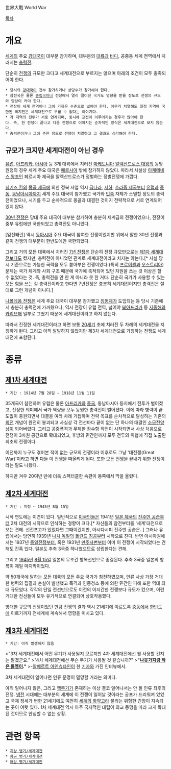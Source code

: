世界大戰
World War

[[목차]]
= 개요 =
[[세계]]의 주요 [[강대국]]이 대부분 참가하며, 대부분의 [[대륙]]과 [[바다]], 공중등 세계 전역에서 치러지는 [[총력전]].

단순히 [[전쟁]]의 규모만 크다고 세계대전으로 부르지는 않으며 아래의 조건이 모두 충족되어야 한다.

 * 당시의 [[강대국]]이 전부 참가하거나 상당수가 참가해야 한다.
 * 참전국은 물론 [[중립국]]이나 전장에서 멀리 떨어진 국가도 영향을 받을 정도로 전쟁의 규모와 양상이 커야 한다.
 * 전장이 세계 전역이나 그에 가까운 수준으로 넓어야 한다. 아무리 치열해도 일정 지역에 국한된 국지전은 세계대전으로 부를 수 없다는 이야기다.
 * 각 지역의 전투가 서로 연계되며, 동시에 교전이 이루어지는 경우가 많아야 한다. 즉, 한 전쟁이 끝나고 다음 전쟁으로 이어지는 순차적인 방식은 세계대전으로 보지 않는다.
 * 총력전이거나 그에 준한 정도로 전쟁이 치열하고 그 결과도 심각해야 한다.
== 규모가 크지만 세계대전이 아닌 경우 ==
[[유럽]], [[아프리카]], [[아시아]] 등 3개 대륙에서 치러진 [[마케도니아]] [[알렉산드로스 대왕]]의 동방 원정의 경우 세계 주요 대국은 [[페르시아]] 밖에 참가하지 않았다. 따라서 사실상 [[아케메네스 왕조]]인 페르시아 제국을 알렉산드로스가 정벌하는 정벌전쟁에 가깝다.

[[칭기즈 칸]]의 [[몽골 제국]]에 의한 정복 사업 역시 [[금나라]], [[서하]], [[호라즘 제국]]부터 [[유럽]]과 [[중동]], [[동남아시아]]까지 세계 주요 대국이 참가했고 국가와 [[민족]] 자체가 소멸할 정도의 총력전이었으나, 시기를 두고 순차적으로 몽골과 대결한 것이지 전략적으로 서로 연계되어 있지 않다. 

[[30년 전쟁]]은 당대 주요 대국이 대부분 참가하여 충분히 세계급의 전쟁이었으나, 전장이 중부 유럽에만 국한되었고 총력전도 아니었다. 

[임진왜란] 역시 [[동아시아]] 주요 대국이 참여한 전쟁이었지만 위에서 말한 30년 전쟁과 같이 전쟁의 대부분이 한반도에만 국한되었다.

그리고 거의 모든 대륙에서 치러진 [[7년 전쟁]]은 단순히 전장 규모만으로는 [[제1차 세계대전]]보다도 컸지만, 총력전이 아니었던 관계로 세계대전이라고 치지는 않는다.[* 사실 당시 기준으로는 가능한 국력을 모두 쏟아부은 전쟁이었다.(특히 [[프로이센]]과 [[오스트리아]]) 문제는 국가 체계와 사회 구조 때문에 국가에 축적되어 있던 자원을 쓰는 것 이상은 할 수 없었다는 것. 즉, 총력전을 안 한 게 아니라 못 한 거다. 단순히 국가가 사용할 수 있는 모든 힘을 쓰는 걸 총력전이라고 한다면 7년전쟁은 충분히 세계대전이지만 총력전은 절대로 그런 개념이 아니다.]

[[나폴레옹 전쟁]]은 세계 주요 대국이 대부분 참가했고 [[징병제]]가 도입되는 등 당시 기준에서 충분히 총력전에 가까웠으나, 역시 전장이 유럽 전역, 넓어야 [[북아프리카]] 등 [[지중해]]와 [[카리브]]해 일부로 그쳤기 때문에 세계대전이라고 하지 않는다. 

따라서 진정한 세계대전이라고 하면 보통 [[20세기]] 초에 치러진 두 차례의 세계대전을 지칭하게 된다. 그리고 아직 발발하지 않았지만 제3차 세계대전으로 가칭하는 전쟁도 세계대전에 포함된다. 

= 종류 =
== [[제1차 세계대전]] ==
 * 기간 : 1914년 7월 28일 ~ 1918년 11월 11일

35개국이 참전하여 유럽은 물론 [[아프리카]]와 [[중국]], 동남아시아 등지에서 전투가 벌어졌고, 진정한 의미에서 국가 역량을 모두 동원한 총력전이 벌어졌다. 이에 따라 병력이 끝도없이 충원되면서 대결을 여러 차례 거듭하며 전략 목표를 순차적으로 달성하는 기존의 [[회전]] 개념이 완전히 붕괴되고 사실상 각 전선마다 끝이 없는 단 하나의 대결인 [[소모전]]양상이 되어버렸다. 그리고 공중폭격과 무제한 잠수함 작전이 시작되면서 사상 처음으로 전쟁이 3차원 공간으로 확대되었고, 후방의 민간인까지 모두 전투의 위협에 직접 노출된 최초의 전쟁이다. 

이전까지 누구도 겪어본 적이 없는 규모의 전쟁이라 이후로도 그냥 '대전쟁(Great War)'이라고 하면 다들 이 전쟁을 떠올리게 된다. 또한 모든 전쟁을 끝내기 위한 전쟁이라는 말도 나왔다.

하지만 겨우 20여년 만에 더욱 스펙터클한 속편이 동쪽에서 막을 올렸다. 

== [[제2차 세계대전]] ==
 * 기간 : 미정 ~ 1945년 8월 15일

시작 연도에는 이견이 있다. 일반적으로 [[미국인]]들은 1941년 [[일본 제국]]의 [[진주만 공습]]부터 2차 대전의 시작으로 인식하는 경향이 크다.[* 자신들의 참전부터를 '세계'대전으로 보는 견해. 선전포고가 있었다면  그때이겠지만, 아시다시피 진주만 공습은..] 그러나 유럽에서는 당연히 1939년 [[나치 독일]]의 [[폴란드 침공]]부터 시작으로 친다. 반면 아시아권에서는 1937년 [[중일전쟁]]부터, 혹은 1931년 [[만주사변]]부터 이미 이 전쟁이 시작되었다는 견해도 간혹 있다. 일본도 추축 3국중 하나였으므로 성립한다는 견해.

그리고 [[1945년]] [[8월 15일]] 일본의 무조건 항복선언으로 종결된다. 추축 3국중 일본의 항복이 제일 마지막이었다.

약 50개국에 달하는 모든 대륙의 모든 주요 국가가 참전하였으며, 인류 사상 가장 거대한 병력의 집결과 손실이 발생했고 폭격과 인종청소 등에 의한 민간인 피해 또한 역대 최대 규모였다. 각각의 단일 전선만으로도 이전의 어지간한 전쟁보다 규모가 컸으며, 이런 거대한 전선들이 모두 유기적으로 연결되어 상호작용했다.

방대한 규모의 전쟁이었던 만큼 전쟁의 결과 역시 21세기에 이르도록 [[중동]]에서 [[한반도]]에 이르기까지 전세계에 계속해서 영향을 미치고 있다. 

== [[제3차 세계대전]] ==
 * 기간: 아직 발생하지 않음

>"3차 세계대전에서 어떤 무기가 사용될지 모르지만 4차 세계대전에선 뭘 사용할 건지는 알겠군요."
>"4차 세계대전에선 무슨 무기가 사용될 것 같습니까?"
>'''"[[뉴클리어 아포칼립스|나뭇가지랑 작은 돌멩이]]."'''
>-[[알베르트 아인슈타인]]이 한 [[기자]]와 가진 인터뷰에서.

3차 세계대전이 일어나면 인류 문명이 멸망할 거라는 의미다.

아직 일어나지 않은, 그리고 [[핵무기]]가 존재하는 이상 결코 일어나서는 안 될 인류 최후의 전쟁. [[냉전]] 시대에는 대부분의 세계에 이 전쟁이 일어날 것이라는 공포가 드리워져 있었고 국제 정세가 변한 21세기에도 여전히 [[세계의 화약고]]라 불리는 위험한 긴장이 지속되는 곳이 여럿 있다. 1차 세계대전 역시 아주 국지적인 대립이 외교 동맹을 따라 크게 확대된 것이므로 안심할 수 없는 상황.

= 관련 항목 =
 * [[지상 병기/세계대전]]
 * [[항공 병기/세계대전]]
 * [[해상 병기/세계대전]]


